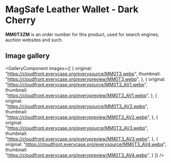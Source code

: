 
# MagSafe Leather Wallet - Dark Cherry

<Callout type='info' emoji='👉🏻'>**MM0T3ZM** is an order number for this product, used for search engines, auction websites and such.</Callout>

## Image gallery

<GalleryComponent
    images={[
      {
        original: "https://cloudfront.everycase.org/everysource/MM0T3.webp",
        thumbnail: "https://cloudfront.everycase.org/everypreview/MM0T3.webp",
      },
      {
        original: "https://cloudfront.everycase.org/everysource/MM0T3_AV1.webp",
        thumbnail: "https://cloudfront.everycase.org/everypreview/MM0T3_AV1.webp",
      },
      {
        original: "https://cloudfront.everycase.org/everysource/MM0T3_AV2.webp",
        thumbnail: "https://cloudfront.everycase.org/everypreview/MM0T3_AV2.webp",
      },
      {
        original: "https://cloudfront.everycase.org/everysource/MM0T3_AV3.webp",
        thumbnail: "https://cloudfront.everycase.org/everypreview/MM0T3_AV3.webp",
      },
      {
        original: "https://cloudfront.everycase.org/everysource/MM0T3_AV4.webp",
        thumbnail: "https://cloudfront.everycase.org/everypreview/MM0T3_AV4.webp",
      }
    ]}
  />
